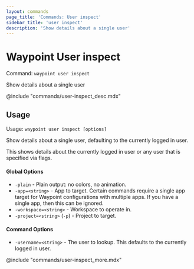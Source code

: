 ```yaml
---
layout: commands
page_title: 'Commands: User inspect'
sidebar_title: 'user inspect'
description: 'Show details about a single user'
---
```


# Waypoint User inspect

Command: `waypoint user inspect`

Show details about a single user

@include "commands/user-inspect_desc.mdx"

## Usage

Usage: `waypoint user inspect [options]`

Show details about a single user, defaulting to the currently logged in user.

This shows details about the currently logged in user or any user that
is specified via flags.

#### Global Options

- `-plain` - Plain output: no colors, no animation.
- `-app=<string>` - App to target. Certain commands require a single app target for Waypoint configurations with multiple apps. If you have a single app, then this can be ignored.
- `-workspace=<string>` - Workspace to operate in.
- `-project=<string>` (`-p`) - Project to target.

#### Command Options

- `-username=<string>` - The user to lookup. This defaults to the currently logged in user.

@include "commands/user-inspect_more.mdx"
